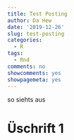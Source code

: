 ```yaml
---
title: Test Posting
author: Da Hew
date: '2019-12-26'
slug: test-posting
categories:
  - R
tags:
  - Rnd
comments: no
showcomments: yes
showpagemeta: yes
---
```


so siehts aus

# Üschrift 1